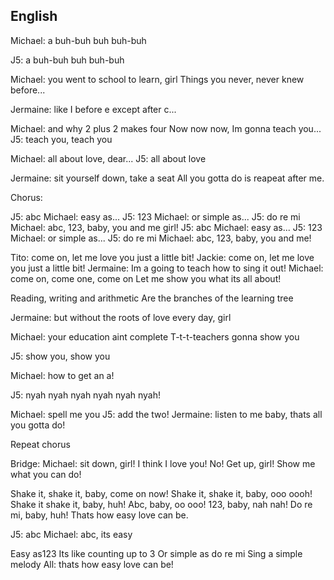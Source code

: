 {{wikipedia}}
==English==

Michael: a buh-buh buh buh-buh

J5: a buh-buh buh buh-buh

Michael: you went to school to learn, girl
Things you never, never knew before...

Jermaine: like I before e except after c...

Michael: and why 2 plus 2 makes four
Now now now, Im gonna teach you...
J5: teach you, teach you

Michael: all about love, dear...
J5: all about love

Jermaine: sit yourself down, take a seat
All you gotta do is reapeat after me.

Chorus:

J5: abc
Michael: easy as...
J5: 123
Michael: or simple as...
J5: do re mi
Michael: abc, 123, baby, you and me girl!
J5: abc
Michael: easy as...
J5: 123
Michael: or simple as...
J5: do re mi
Michael: abc, 123, baby, you and me!

Tito: come on, let me love you just a little bit!
Jackie: come on, let me love you just a little bit!
Jermaine: Im a going to teach how to sing it out!
Michael: come on, come one, come on
Let me show you what its all about!

Reading, writing and arithmetic
Are the branches of the learning tree

Jermaine: but without the roots of love every day, girl

Michael: your education aint complete
T-t-t-teachers gonna show you

J5: show you, show you

Michael: how to get an a!

J5: nyah nyah nyah nyah nyah nyah!

Michael: spell me you
J5: add the two!
Jermaine: listen to me baby, thats all you gotta do!

Repeat chorus

Bridge:
Michael: sit down, girl!
I think I love you!
No!
Get up, girl!
Show me what you can do!

Shake it, shake it, baby, come on now!
Shake it, shake it, baby, ooo oooh!
Shake it shake it, baby, huh!
Abc, baby, oo ooo!
123, baby, nah nah!
Do re mi, baby, huh!
Thats how easy love can be.

J5: abc
Michael: abc, its easy

Easy as123
Its like counting up to 3
Or simple as do re mi
Sing a simple melody
All: thats how easy love can be!